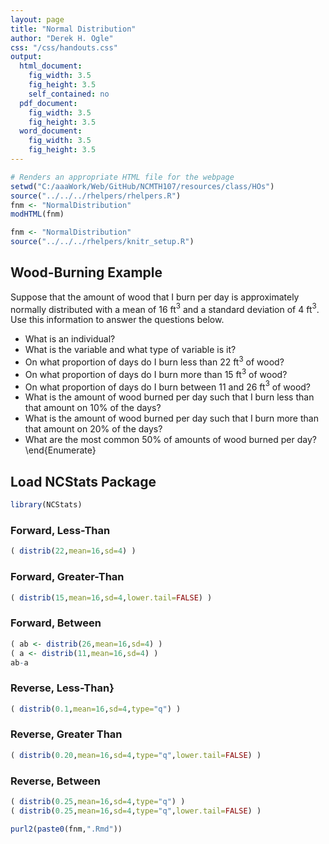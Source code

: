 ```yaml
---
layout: page
title: "Normal Distribution"
author: "Derek H. Ogle"
css: "/css/handouts.css"
output:
  html_document:
    fig_width: 3.5
    fig_height: 3.5
    self_contained: no
  pdf_document:
    fig_width: 3.5
    fig_height: 3.5
  word_document:
    fig_width: 3.5
    fig_height: 3.5
---
```


```r
# Renders an appropriate HTML file for the webpage
setwd("C:/aaaWork/Web/GitHub/NCMTH107/resources/class/HOs")
source("../../../rhelpers/rhelpers.R")
fnm <- "NormalDistribution"
modHTML(fnm)
```

```r
fnm <- "NormalDistribution"
source("../../../rhelpers/knitr_setup.R")
```

## Wood-Burning Example
Suppose that the amount of wood that I burn per day is approximately normally distributed with a mean of 16 ft$^3$ and a standard deviation of 4 ft$^3$.  Use this information to answer the questions below.

* What is an individual?
* What is the variable and what type of variable is it?
* On what proportion of days do I burn less than 22 ft$^3$ of wood?
* On what proportion of days do I burn more than 15 ft$^3$ of wood?
* On what proportion of days do I burn between 11 and 26 ft$^3$ of wood?
* What is the amount of wood burned per day such that I burn less than that amount on 10% of the days?
* What is the amount of wood burned per day such that I burn more than that amount on 20% of the days?
* What are the most common 50% of amounts of wood burned per day?
\end{Enumerate}

## Load NCStats Package
```r
library(NCStats)
```

### Forward, Less-Than
```r
( distrib(22,mean=16,sd=4) )
```

### Forward, Greater-Than
```r
( distrib(15,mean=16,sd=4,lower.tail=FALSE) )
```

### Forward, Between
```r
( ab <- distrib(26,mean=16,sd=4) )
( a <- distrib(11,mean=16,sd=4) )
ab-a
```

### Reverse, Less-Than}
```r
( distrib(0.1,mean=16,sd=4,type="q") )
```

### Reverse, Greater Than
```r
( distrib(0.20,mean=16,sd=4,type="q",lower.tail=FALSE) )
```

### Reverse, Between
```r
( distrib(0.25,mean=16,sd=4,type="q") )
( distrib(0.25,mean=16,sd=4,type="q",lower.tail=FALSE) )
```

```r
purl2(paste0(fnm,".Rmd"))
```
